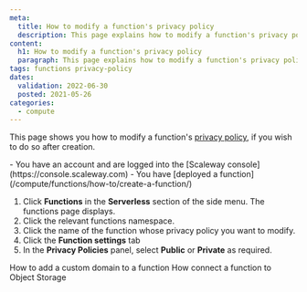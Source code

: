 ```yaml
---
meta:
  title: How to modify a function's privacy policy
  description: This page explains how to modify a function's privacy policy
content:
  h1: How to modify a function's privacy policy
  paragraph: This page explains how to modify a function's privacy policy
tags: functions privacy-policy 
dates:
  validation: 2022-06-30
  posted: 2021-05-26
categories:
  - compute
---
```


This page shows you how to modify a function's [privacy policy](/compute/functions/concepts#privacy-policy), if you wish to do so after creation.

<Macro id="iam-requirements" />

<Message type="requirement">
  - You have an account and are logged into the [Scaleway console](https://console.scaleway.com)
  - You have [deployed a function](/compute/functions/how-to/create-a-function/)
</Message>

1. Click **Functions** in the **Serverless** section of the side menu. The functions page displays.
2. Click the relevant functions namespace. 
3. Click the name of the function whose privacy policy you want to modify.
4. Click the **Function settings** tab
5. In the **Privacy Policies** panel, select **Public** or **Private** as required.

<Navigation title="See Also">
  <PreviousButton to="/compute/functions/how-to/add-a-custom-domain-name-to-a-function/">How to add a custom domain to a function</PreviousButton>
  <NextButton to="/compute/functions/how-to/connect-function-to-object-storage/">How connect a function to Object Storage</NextButton>
</Navigation>
